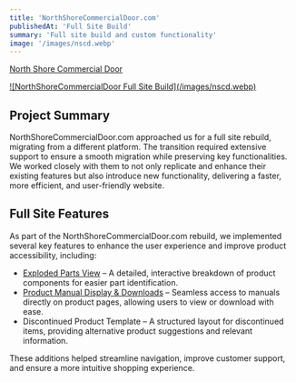 ```yaml
---
title: 'NorthShoreCommercialDoor.com'
publishedAt: 'Full Site Build'
summary: 'Full site build and custom functionality'
image: '/images/nscd.webp'
---
```


[North Shore Commercial Door](https://www.northshorecommercialdoor.com/)

<a href="/images/nscd.webp">
![NorthShoreCommercialDoor Full Site Build](/images/nscd.webp)
</a>

## Project Summary

NorthShoreCommercialDoor.com approached us for a full site rebuild, migrating from a different platform. The transition required extensive support to ensure a smooth migration while preserving key functionalities. We worked closely with them to not only replicate and enhance their existing features but also introduce new functionality, delivering a faster, more efficient, and user-friendly website.

## Full Site Features

As part of the NorthShoreCommercialDoor.com rebuild, we implemented several key features to enhance the user experience and improve product accessibility, including:

- [Exploded Parts View](https://www.northshorecommercialdoor.com/sears-craftsman/epv/model-20057933-opener-parts/) – A detailed, interactive breakdown of product components for easier part identification.
- [Product Manual Display & Downloads](https://www.northshorecommercialdoor.com/xcroblgadore.html/#tab-manual) – Seamless access to manuals directly on product pages, allowing users to view or download with ease.
- Discontinued Product Template – A structured layout for discontinued items, providing alternative product suggestions and relevant information.

These additions helped streamline navigation, improve customer support, and ensure a more intuitive shopping experience.
